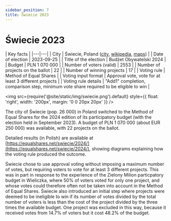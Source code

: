 ```yaml
---
sidebar_position: 7
title: Świecie 2023
---
```



# Świecie 2023

| Key facts |
|---|---|
| City | Świecie, Poland ([city](https://swiecie.eu/wyniki-glosowania-na-projekty-budzetu-obywatelskiego-gminy-swiecie/), [wikipedia](https://en.wikipedia.org/wiki/%C5%9Awiecie), [maps](https://www.google.com/maps/place/%C5%9Awiecie,+Poland/@53.4034138,18.3315098,12z/)) |
| Date of election | 2023-09-25 |
| Title of the election | Budżet Obywatelski 2024 |
| Budget | PLN 1 070 000 |
| Number of voters (valid) | 2553 |
| Number of projects on the ballot | 22 |
| Number of winning projects | 17 |
| Voting rule | Method of Equal Shares |
| Voting input format | Approval vote, vote for at least 3 different projects |
| Voting rule details | "Add1" completion, comparison step, minimum vote share required to be eligible to win |

<img src={require('@site/static/img/swiecie.png').default} style={{ float: 'right', width: '200px', margin: '0 0 20px 20px' }} />

The city of Świecie (pop. 26 000) in Poland switched to the Method of Equal Shares for the 2024 edition of its participatory budget (with the election held in September 2023).
A budget of PLN 1 070 000 (about EUR 250 000) was available, with 22 projects on the ballot.

Detailed results (in Polish) are available at [https://equalshares.net/swiecie/2024/](https://equalshares.net/swiecie/2024/), showing diagrams explaining how the voting rule produced the outcome.

Świecie chose to use approval voting without imposing a maximum number of votes, but requiring voters to vote for at least 3 different projects.
This was in part in response to the experience of the Zielony Milion particpatory budget in Wieliczka, where 50% of voters voted for only one project, 
and whose votes could therefore often not be taken into account in the Method of Equal Shares.
Świecie also introduced an initial step where projects were deemed to be ineligible to win if its number of votes divided by the total number of voters is less
than the cost of the project divided by the three times the available budget. One project was excluded in this way, because it received votes from 14.7% of voters but it cost 48.2% of the budget.